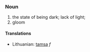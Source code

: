 ==={{en}}===
===Noun===
#the state of being dark; lack of light;
#gloom

====Translations====
*Lithuanian: [[tamsa]] ''f''
